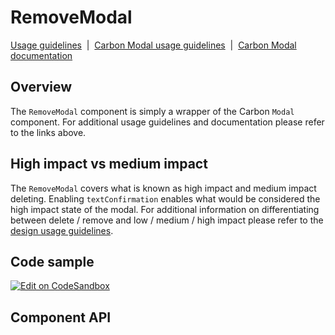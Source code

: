 <!-- `position:fixed` cause rendering issues, so do not render the modal -->


# RemoveModal

[Usage guidelines](https://www.carbondesignsystem.com/community/patterns/remove-pattern/)
&nbsp;|&nbsp;
[Carbon Modal usage guidelines](https://www.carbondesignsystem.com/components/modal/usage)
&nbsp;|&nbsp;
[Carbon Modal documentation](https://react.carbondesignsystem.com/?path=/docs/modal--default)

## Overview

The `RemoveModal` component is simply a wrapper of the Carbon `Modal` component.
For additional usage guidelines and documentation please refer to the links
above.

<Canvas>
  <Story id={getStoryId(RemoveModal.displayName, 'standard')} />
</Canvas>

## High impact vs medium impact

The `RemoveModal` covers what is known as high impact and medium impact
deleting. Enabling `textConfirmation` enables what would be considered the high
impact state of the modal. For additional information on differentiating between
delete / remove and low / medium / high impact please refer to the
[design usage guidelines](https://www.carbondesignsystem.com/community/patterns/remove-pattern/#delete-remove-variations).

## Code sample

[<img alt="Edit on CodeSandbox" src="https://codesandbox.io/static/img/play-codesandbox.svg" />](https://codesandbox.io/s/remove-modal-3wcmu)

## Component API

<ArgsTable />
